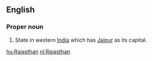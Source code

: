 ==English==
{{wikipedia}}
===Proper noun===
# State in western [[India]] which has [[Jaipur]] as its capital.

[[hu:Rajasthan]]
[[nl:Rajasthan]]